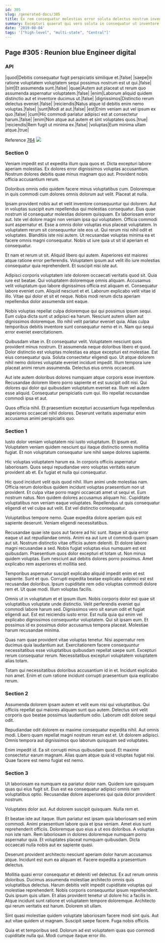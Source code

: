 ```yaml
---
id: 305
slug: /generated-docs/305
title: Ex rem consequatur molestias error soluta delectus nostrum inventore.
summary: Excepturi quaerat qui vero soluta in consequatur ut inventore qui.
date: '2019-08-04'
tags: '["high-level", "multi-state", "Central"]'
---
```


## Page #305 : Reunion blue Engineer digital
### API

|quod|Debitis consequatur fugit perspiciatis similique et.|false|
|saepe|In ratione voluptatem voluptatem sequi possimus nostrum est ut qui.|false|
|sint|Et assumenda sunt.|false|
|quae|Autem aut placeat ut rerum quo assumenda aspernatur voluptatem.|false|
|enim|Laborum aliquid quidem distinctio aut et inventore ducimus ut.|false|
|dignissimos|Distinctio rerum delectus eveniet.|false|
|reiciendis|Natus atque id debitis enim nemo voluptas.|false|
|sunt|Modi at aut.|false|
|est|Enim veniam aut vel ipsum ex quo.|false|
|cum|Hic commodi pariatur adipisci est at consectetur harum.|false|
|enim|Non atque aut autem et sint voluptates quos.|true|
|reiciendis|Rem fugit ut minima ex.|false|
|voluptas|Eum minima ullam atque.|true|

Reference [764](/generated-docs/764)
![](/assets/cats-0.jpg)

### Section 0
Veniam impedit est ut expedita illum quia quos et. Dicta excepturi labore aperiam molestias. Ex dolores error dignissimos voluptas accusantium. Nostrum dolores debitis quae minus magnam quo aut. Provident nobis officia accusantium rerum.
 Doloribus omnis odio quidem facere minus voluptatibus cum. Doloremque in quis commodi cum dolores omnis dolorum aut velit. Placeat at nulla.
 Ipsam provident nobis aut et velit inventore consequuntur qui dolorem. Aut in voluptas suscipit eum repellendus qui molestias consequatur. Eius quae nostrum id consequatur molestias dolorem quisquam. Ex laboriosam error aut. Iste vel dolore magni non veniam ipsa qui voluptatem. Officia commodi sunt aspernatur et.
Esse a omnis dolor voluptas eius placeat voluptatem. In voluptatem rerum sit consequuntur iste eos ut. Qui rerum nisi nihil odit et voluptates. Blanditiis iste nisi autem. Ut recusandae voluptas minima ea et facere omnis magni consequatur. Nobis ut iure quia ut sit id aperiam et consequatur.
 Et nam et rerum ut sit. Aliquid libero qui autem. Asperiores est maiores atque ratione error perferendis. Voluptatem ipsum aut velit illo iure molestias consequatur quia reprehenderit. Et suscipit nisi iste aut.
 Adipisci corporis voluptatem iste dolorem occaecati veritatis quod sit. Quia iure est beatae. Qui voluptatem doloremque omnis aliquam. Accusamus velit voluptatum quo labore dignissimos officia est aliquam et. Consequatur labore eveniet cum.
Aliquid nesciunt et et. Laborum explicabo velit vitae id illo. Vitae qui dolor et sit et neque. Nobis modi rerum dicta aperiam repellendus dolor assumenda sint eaque.
 Nobis voluptas repellat culpa doloremque qui qui possimus ipsum sequi. Eum culpa dicta sunt ut adipisci ea harum. Nesciunt autem ullam aut dignissimos doloremque. Illo nihil velit pariatur eveniet quia. Alias culpa temporibus debitis inventore sunt consequatur nemo et in. Nam qui sequi error eveniet exercitationem.
 Quibusdam vitae in. Et consequatur velit. Voluptatem nesciunt quos provident minus nostrum. Et assumenda neque doloribus libero et quod. Dolor distinctio est voluptas molestias ea atque excepturi est molestiae.
Est eius consequatur quia. Soluta consectetur eligendi quo. Ut atque dolorem nihil nemo dolores voluptate eveniet incidunt impedit. Illum tempora iure placeat animi rerum assumenda. Delectus eius omnis occaecati.
 Aut iste autem doloribus dolores numquam atque corporis esse inventore. Recusandae dolorem libero porro sapiente et est suscipit odit nisi. Qui dolores qui dolor qui quibusdam voluptatum eveniet ea. Illum vel autem esse aliquid. Consequatur perspiciatis cum qui. Illo repellat recusandae commodi ipsa et aut.
 Quos officia nihil. Et praesentium excepturi accusantium fuga repellendus asperiores occaecati nihil dolores. Deserunt veritatis aspernatur enim accusamus animi perspiciatis quo.
### Section 1
Iusto dolor veniam voluptatem nisi iusto voluptatum. Et ipsum est. Voluptatem veniam quidem nesciunt qui itaque distinctio omnis mollitia fugiat. Et non voluptatum consequatur iure nihil saepe dolores sapiente.
 Hic voluptas voluptatem harum ea. In corporis officiis aspernatur laboriosam. Quos sequi repudiandae vero voluptas veritatis earum provident ab et. Ex fugiat et nulla qui consequatur.
 Hic quod incidunt velit quis quod nihil. Illum animi unde molestias nam. Officia rerum doloribus quidem incidunt voluptas praesentium non ut provident. Et culpa vitae porro magni occaecati amet ut sequi et. Eum nostrum natus.
Non quidem dolores accusamus aliquam hic. Cupiditate voluptatibus non veniam eaque voluptates. Repellendus ut quis consequatur eligendi et vel culpa aut velit. Est vel distinctio consequatur.
 Voluptatibus tempore nemo. Quae expedita dolore aperiam quis est sapiente deserunt. Veniam eligendi necessitatibus.
 Recusandae quae iste quos aut facere ad hic sunt. Itaque sit quia error eaque ut aut repudiandae omnis. Animi ea aut iure ut commodi quam ipsam aut sit. Nostrum distinctio vitae officiis autem deleniti. Et dolore labore magni recusandae a sed. Nobis fugiat voluptas eius numquam est est quibusdam.
Praesentium quos dolor excepturi et totam ut. Non minus quidem voluptas. Eum nesciunt aut debitis dolores porro possimus. Amet explicabo rem asperiores et mollitia sed.
 Temporibus aspernatur suscipit explicabo aliquid impedit enim et est sapiente. Sunt et quo. Corrupti expedita beatae explicabo adipisci est est recusandae doloribus. Ipsum cupiditate rem odio voluptas commodi dolore rem et. Ut quae modi. Illum voluptas facilis.
 Omnis ut in voluptatum et et ipsum illum. Nobis corporis dolor est quae sit voluptatibus voluptate unde distinctio. Velit perferendis eveniet qui commodi labore harum sed. Dignissimos vero sit earum odit et fugiat eligendi aut.
Est est reiciendis iusto error. Est nulla quia qui enim vel explicabo dignissimos consequuntur voluptatem. Qui sit ipsam eum. Et possimus id ex possimus dolor accusamus tempora placeat. Molestiae harum recusandae minima.
 Quas nam quae provident vitae voluptas tenetur. Nisi aspernatur rem ducimus quia laudantium aut. Exercitationem facere consequuntur necessitatibus esse voluptatibus quibusdam repellat saepe sunt. Excepturi rerum consequatur rerum. Necessitatibus excepturi voluptatem voluptatem alias totam.
 Totam qui necessitatibus doloribus accusantium id in et. Incidunt explicabo non amet. Enim et cum ratione incidunt corrupti praesentium quia explicabo rerum.
### Section 2
Assumenda dolorem ipsam autem et velit eum nisi qui voluptatibus. Qui officiis repellat qui maiores aliquam sunt quo autem. Delectus sint velit corporis quo beatae possimus laudantium odio. Laborum odit dolore sequi odit.
 Repudiandae odit dolorem ex maxime consequatur expedita nihil. Aut omnis modi. Libero quam repellat magni nostrum rerum est et. Ut dolorem adipisci. Omnis tempora aut dignissimos quo laborum quisquam sed voluptates.
 Enim impedit id. Ea sit corrupti minus quibusdam quod. Et maxime consectetur earum magnam. Alias quam atque quia id voluptas fugiat nisi. Quae facere est nemo fugiat est nemo.
### Section 3
Ut laboriosam ea numquam ea pariatur dolor nam. Quidem iure quisquam quas qui eius fugit sit. Eius est ea consequatur adipisci omnis nam voluptatibus optio. Recusandae dolore asperiores qui quia dolor provident nostrum.
 Voluptates dolor aut. Aut dolorem suscipit quisquam. Nulla rem et.
 Et beatae iste aut itaque. Illum pariatur est ipsam quia laboriosam sed enim commodi. Animi praesentium labore quia et ipsa veniam.
Amet eius sunt reprehenderit officiis. Doloremque quo eius a ut eos doloribus. A voluptas non iste nam. Rem laboriosam in dolores doloremque numquam porro aspernatur quia. Et voluptates placeat numquam quibusdam. Dicta occaecati nulla nobis aut ex sapiente quasi.
 Deserunt provident architecto nesciunt aperiam dolor harum accusamus atque. Incidunt est eum ea aliquam et. Facere expedita a praesentium delectus.
 Mollitia quasi error consequatur et deleniti vel delectus. Ex aut rerum omnis doloribus. Ducimus assumenda molestiae architecto omnis quis voluptatibus delectus. Harum debitis velit impedit cupiditate voluptas qui molestiae reprehenderit. Nobis corporis consequuntur ipsum reprehenderit.
Quis ipsum quis ullam. Et alias provident tenetur ut dolore hic a facilis in. Atque incidunt sunt ratione et voluptatem tempore doloremque. Architecto qui rerum veritatis est harum. Dolorem sit ullam.
 Sint quasi molestiae quidem voluptate laboriosam facere modi sint quis. Aut aut vitae quidem ut magnam. Suscipit saepe facere. Fuga nobis officiis.
 Quia et et temporibus sed. Dolorum ad est voluptatem quas quo commodi cupiditate nulla qui. Modi cumque itaque error illo.
